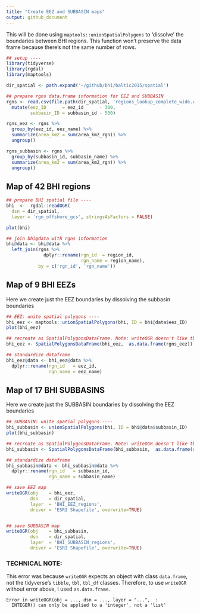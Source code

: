 ```yaml
---
title: "Create EEZ and SUBBASIN maps"
output: github_document
---
```


This will be done using `maptools::unionSpatialPolygons` to 'dissolve' the boundaries between BHI regions. 
This function won't preserve the data frame because there's not the same number of rows.

```r
## setup ----
library(tidyverse)
library(rgdal)
library(maptools)

dir_spatial <- path.expand('~/github/bhi/baltic2015/spatial')

## prepare rgns data.frame information for EEZ and SUBBASIN
rgns <- read.csv(file.path(dir_spatial, 'regions_lookup_complete_wide.csv'), stringsAsFactors = FALSE) %>%
  mutate(eez_ID      = eez_id      - 300,
         subbasin_ID = subbasin_id - 500)

rgns_eez <- rgns %>%
  group_by(eez_id, eez_name) %>%
  summarize(area_km2 = sum(area_km2_rgn)) %>%
  ungroup()

rgns_subbasin <- rgns %>%
  group_by(subbasin_id, subbasin_name) %>%
  summarize(area_km2 = sum(area_km2_rgn)) %>%
  ungroup()

```

## Map of 42 BHI regions
```r
## prepare BHI spatial file ----
bhi  <-  rgdal::readOGR(
  dsn = dir_spatial,
  layer = 'rgn_offshore_gcs', stringsAsFactors = FALSE)

plot(bhi)

## join bhi@data with rgns information
bhi@data <- bhi@data %>%
  left_join(rgns %>%
              dplyr::rename(rgn_id  = region_id,
                            rgn_name = region_name),
            by = c('rgn_id', 'rgn_name'))
```

## Map of 9 BHI EEZs
Here we create just the EEZ boundaries by dissolving the subbasin boundaries
```r

## EEZ: unite spatial polygons ----
bhi_eez <- maptools::unionSpatialPolygons(bhi, ID = bhi@data$eez_ID)
plot(bhi_eez)

## recreate as SpatialPolygonsDataFrame. Note: writeOGR doesn't like tbl_dfs, only data.frames
bhi_eez <- SpatialPolygonsDataFrame(bhi_eez,  as.data.frame(rgns_eez))

## standardize dataframe
bhi_eez@data <- bhi_eez@data %>%
  dplyr::rename(rgn_id   = eez_id, 
                rgn_name = eez_name)
```

## Map of 17 BHI SUBBASINS
Here we create just the SUBBASIN boundaries by dissolving the EEZ boundaries
```r
## SUBBASIN: unite spatial polygons ----
bhi_subbasin <- unionSpatialPolygons(bhi, ID = bhi@data$subbasin_ID)
plot(bhi_subbasin)

## recreate as SpatialPolygonsDataFrame. Note: writeOGR doesn't like tbl_dfs, only data.frames
bhi_subbasin <- SpatialPolygonsDataFrame(bhi_subbasin,  as.data.frame(rgns_subbasin))

## standardize dataframe
bhi_subbasin@data <- bhi_subbasin@data %>%
  dplyr::rename(rgn_id   = subbasin_id, 
                rgn_name = subbasin_name)
```

```r
## save EEZ map
writeOGR(obj    = bhi_eez,
         dsn    = dir_spatial,
         layer  = 'BHI_EEZ_regions',
         driver = 'ESRI Shapefile', overwrite=TRUE)


## save SUBBASIN map
writeOGR(obj    = bhi_subbasin,
         dsn    = dir_spatial,
         layer  = 'BHI_SUBBASIN_regions',
         driver = 'ESRI Shapefile', overwrite=TRUE)
```

### TECHNICAL NOTE: 

This error was because `writeOGR` expects an object with class `data.frame`, not the tidyverse's `tibble`, `tbl`, `tbl_df` classes. Therefore, to use `writeOGR` without error above, I used `as.data.frame`.

```
Error in writeOGR(obj = ..., dsn = ..., layer = "...",  : 
  INTEGER() can only be applied to a 'integer', not a 'list'
```  

